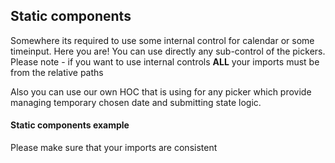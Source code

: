 
<PageMeta title="Static componentes" />

## Static components

Somewhere its required to use some internal control for calendar or some timeinput. Here you
are! You can use directly any sub-control of the pickers. Please note - if you want to use
internal controls **ALL** your imports must be from the relative paths

<Ad />

Also you can use our own HOC that is using for any picker which provide managing temporary
chosen date and submitting state logic.

#### Static components example
Please make sure that your imports are consistent

<Example source={StaticComponents} />
